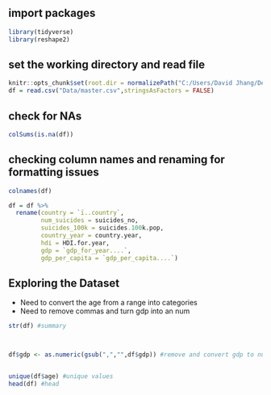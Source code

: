 ## import packages
```r
library(tidyverse)
library(reshape2)
```

## set the working directory and read file
```r
knitr::opts_chunk$set(root.dir = normalizePath("C:/Users/David Jhang/Desktop/NYC Data Academy/Project 2/Data/"))
df = read.csv("Data/master.csv",stringsAsFactors = FALSE)
```

## check for NAs
```r
colSums(is.na(df))
```
## checking column names and renaming for formatting issues
```r
colnames(df)

df = df %>%
  rename(country = `ï..country`,
         num_suicides = suicides_no,
         suicides_100k = suicides.100k.pop,
         country_year = country.year,
         hdi = HDI.for.year,
         gdp = `gdp_for_year....`,
         gdp_per_capita = `gdp_per_capita....`)

```

## Exploring the Dataset
  - Need to convert the age from a range into categories
  - Need to remove commas and turn gdp into an num
```r
str(df) #summary



df$gdp <- as.numeric(gsub(",","",df$gdp)) #remove and convert gdp to numeric


unique(df$age) #unique values
head(df) #head

```

